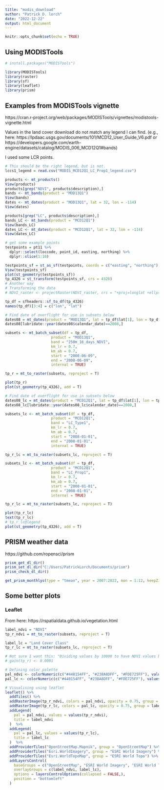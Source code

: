 ```yaml
---
title: "modis_download"
author: "Patrick D. lorch"
date: "2022-12-22"
output: html_document
---
```


```r
knitr::opts_chunk$set(echo = TRUE)
```

## Using MODISTools


```r
# install.packages("MODISTools")

library(MODISTools)
library(raster)
library(sf)
library(leaflet)
library(prism)
```

## Examples from MODISTools vignette

https://cran.r-project.org/web/packages/MODISTools/vignettes/modistools-vignette.html

Values in the land cover download do not match any legend I can find.
(e.g., here: https://lpdaac.usgs.gov/documents/101/MCD12_User_Guide_V6.pdf or https://developers.google.com/earth-engine/datasets/catalog/MODIS_006_MCD12Q1#bands)

I used some LCR points.

```r
# This should be the right legend, but is not.
lccs1_legend = read.csv("MODIS_MCD12Q1_LC_Prop1_legend.csv")

products <- mt_products()
View(products)
products[grep("NDVI", products$description),]
bands <- mt_bands(product = "MOD13Q1")
View(bands)
dates <- mt_dates(product = "MOD13Q1", lat = 32, lon = -114)
View(dates)

products[grep("LC", products$description),]
bands_LC <- mt_bands(product = "MCD12Q1")
View(bands_LC)
dates_LC <- mt_dates(product = "MCD12Q1", lat = 32, lon = -114)
View(dates_LC)

# get some example points
testpoints = pt11 %>%
  dplyr::select(loccode, point_id, easting, northing) %>%
  dplyr::slice(1:10)

testpoints_sf = st_as_sf(testpoints, coords = c("easting", "northing"), crs = 6340)
View(testpoints_sf)
plot(st_geometry(testpoints_sf))
tp_4326 = st_transform(testpoints_sf, crs = 4326)
# Another way
# Transforming the data
# NDVI_raster <- projectRaster(NDVI_raster, crs = "+proj=longlat +ellps=WGS84 +datum=WGS84 +no_defs")

tp_df = sfheaders::sf_to_df(tp_4326)
names(tp_df)[3:4] = c("lon", "lat")

# Find date of overflight for use in subsets below
dates08 = mt_dates(product = "MOD13Q1", lat = tp_df$lat[1], lon = tp_df$lon[1])
dates08[lubridate::year(dates08$calendar_date)==2008,]

subsets <- mt_batch_subset(df = tp_df,
                     product = "MOD13Q1",
                     band = "250m_16_days_NDVI",
                     km_lr = 0.7,
                     km_ab = 0.7,
                     start = "2008-06-09",
                     end = "2008-06-09",
                     internal = TRUE)

tp_r = mt_to_raster(subsets, reproject = T)

plot(tp_r)
plot(st_geometry(tp_4326), add = T)

# Find date of overflight for use in subsets below
dates08_lc = mt_dates(product = "MCD12Q1", lat = tp_df$lat[1], lon = tp_df$lon[1])
dates08_lc[lubridate::year(dates08_lc$calendar_date)==2008,]

subsets_lc <- mt_batch_subset(df = tp_df,
                     product = "MCD12Q1",
                     band = "LC_Type1",
                     km_lr = 0.7,
                     km_ab = 0.7,
                     start = "2008-01-01",
                     end = "2008-01-01",
                     internal = TRUE)

tp_r_lc = mt_to_raster(subsets_lc, reproject = T)

subsets_lc <- mt_batch_subset(df = tp_df,
                     product = "MCD12Q1",
                     band = "LC_Prop1",
                     km_lr = 0.7,
                     km_ab = 0.7,
                     start = "2008-01-01",
                     end = "2008-01-01",
                     internal = TRUE)

tp_r_lc = mt_to_raster(subsets_lc, reproject = T)

plot(tp_r_lc)
text(tp_r_lc)
# tp_r_lc@legend
plot(st_geometry(tp_4326), add = T)

```

## PRISM weather data

https://github.com/ropensci/prism

```r
prism_get_dl_dir()
prism_set_dl_dir("C:/Users/PatrickLorch/Documents/prism")
prism_check_dl_dir()

get_prism_monthlys(type = "tmean", year = 2007:2022, mon = 1:12, keepZip = FALSE)
```


## Some better plots

### Leaflet

From here:
https://rspatialdata.github.io/vegetation.html

```r
label_ndvi = "NDVI"
tp_r_ndvi = mt_to_raster(subsets, reproject = T)

label_lc = "Land Cover Class"
tp_r_lc = mt_to_raster(subsets_lc, reproject = T)

# Not sure I want this: "Dividing values by 10000 to have NDVI values between -1 and 1"
# gain(tp_r) <- 0.0001

# Defining color palette
pal_ndvi <- colorNumeric(c("#440154FF", "#238A8DFF", "#FDE725FF"), values(tp_r_ndvi), na.color = "transparent")
pal_lc <- colorNumeric(c("#440154FF", "#238A8DFF", "#FDE725FF"), values(tp_r_lc), na.color = "transparent")

# Visualising using leaflet
leaflet() %>%
  addTiles() %>%
  addRasterImage(tp_r_ndvi, colors = pal_ndvi, opacity = 0.75, group = label_ndvi) %>%
  addRasterImage(tp_r_lc, colors = pal_lc, opacity = 0.75, group = label_lc) %>%
  addLegend(
    pal = pal_ndvi, values = values(tp_r_ndvi),
    title = label_ndvi
  )  %>% 
  addLegend(
    pal = pal_lc, values = values(tp_r_lc),
    title = label_lc
  )  %>% 
  addProviderTiles("OpenStreetMap.Mapnik", group = "OpenStreetMap") %>%
  addProviderTiles("Esri.WorldImagery", group = "ESRI World Imagery") %>%
  addProviderTiles("Esri.WorldTopoMap", group = "ESRI World Topo") %>%
  addLayersControl(
    baseGroups = c("OpenStreetMap", "ESRI World Imagery", "ESRI World Topo"),
    overlayGroups = c(label_ndvi, label_lc),
    options = layersControlOptions(collapsed = FALSE,),
    position = "bottomleft"
  )

   
```


